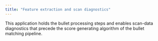 ```yaml
---
title: "Feature extraction and scan diagnostics"
---
```


This application holds the bullet processing steps and enables scan-data diagnostics that precede the score generating algorithm of the bullet matching pipeline.
